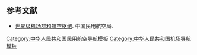 {{Navbox
|listclass=hlist
|name  = 中国民航枢纽
|title = {{PRC}}机场群和航空枢纽
 
|group1= 四大世界级机场群
|list1 = 
*[[京津冀]]
*[[长江三角洲城市群|长三角]]
*[[粤港澳大湾区]]
*[[成渝地区|成渝双城]]

|group2= 十大国际航空枢纽
|list2 = 
*[[北京机场|北京]]（[[北京首都国际机场|首都]]、[[北京大兴国际机场|大兴]]）
*[[上海机场|上海]]（[[上海浦东国际机场|浦东]]、[[上海虹桥国际机场|虹桥]]）
*[[广州]]（[[广州白云国际机场|白云]]、[[珠三角枢纽机场|''珠三角枢纽'']]）
*[[成都]]（[[成都双流国际机场|双流]]、[[成都天府国际机场|天府]]）
*[[昆明]]（[[昆明长水国际机场|长水]]）
*[[深圳]]（[[深圳宝安国际机场|宝安]]）
*[[重庆]]（[[重庆江北国际机场|江北]]）
*[[西安]]（[[西安咸阳国际机场|咸阳]]）
*[[乌鲁木齐]]（[[乌鲁木齐地窝堡国际机场|地窝堡]]）
*[[哈尔滨]]（[[哈尔滨太平国际机场|太平]]）
 
|group3 = 二十九大区域枢纽
|list3 = 
*[[天津]]（[[天津滨海国际机场|滨海]]）
*[[石家庄]]（[[石家庄正定国际机场|正定]]）
*[[太原]]（[[太原武宿国际机场|武宿]]）
*[[呼和浩特]]（[[呼和浩特白塔国际机场|白塔]]）
*[[大连]]（[[大连周水子国际机场|周水子]]）
*[[沈阳]]（[[沈阳桃仙国际机场|桃仙]]）
*[[长春]]（[[长春龙嘉国际机场|龙嘉]]）
*[[杭州]]（[[杭州萧山国际机场|萧山]]）
*[[厦门]]（[[厦门高崎国际机场|高崎]]）
*[[南京]]（[[南京禄口国际机场|禄口]]）
*[[青岛]]（[[青岛胶东国际机场|胶东]]）
*[[福州]]（[[福州长乐国际机场|长乐]]）
*[[济南]]（[[济南遥墙国际机场|遥墙]]）
*[[南昌]]（[[南昌昌北国际机场|昌北]]）
*[[温州]]（[[温州龙湾国际机场|龙湾]]）
*[[宁波]]（[[宁波栎社国际机场|栎社]]）
*[[合肥]]（[[合肥新桥国际机场|新桥]]）
*[[武汉]]（[[武汉天河国际机场|天河]]）
*[[长沙]]（[[长沙黄花国际机场|黄花]]）
*[[郑州]]（[[郑州新郑国际机场|新郑]]）
*[[海口]]（[[海口美兰国际机场|美兰]]）
*[[三亚]]（[[三亚凤凰国际机场|凤凰]]）
*[[南宁]]（[[南宁吴圩国际机场|吴圩]]）
*[[桂林]]（[[桂林两江国际机场|两江]]）
*[[贵阳]]（[[贵阳龙洞堡国际机场|龙洞堡]]）
*[[拉萨]]（[[拉萨贡嘎国际机场|贡嘎]]）
*[[兰州]]（[[兰州中川国际机场|中川]]）
*[[银川]]（[[银川河东国际机场|河东]]）
*[[西宁]]（[[西宁曹家堡国际机场|曹家堡]]）

}}<noinclude>

== 参考文献 ==
* [http://www.caac.gov.cn/ZTZL/RDZT/2021BNWY/CJTB/202107/t20210719_208489.html 世界级机场群和航空枢纽]. 中国民用航空局. {{Wayback|http://www.caac.gov.cn/ZTZL/RDZT/2021BNWY/CJTB/202107/t20210719_208489.html}}
 
[[Category:中华人民共和国民用航空导航模板]]
[[Category:中华人民共和国机场导航模板]]
</noinclude>
